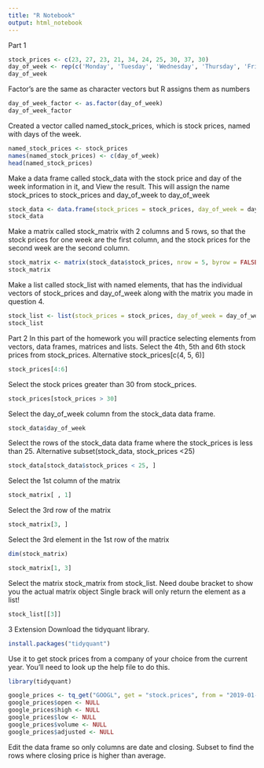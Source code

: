 ```yaml
---
title: "R Notebook"
output: html_notebook
---
```


Part 1
```r
stock_prices <- c(23, 27, 23, 21, 34, 24, 25, 30, 37, 30)
day_of_week <- rep(c('Monday', 'Tuesday', 'Wednesday', 'Thursday', 'Friday'), times = 2)
day_of_week
```
Factor's are the same as character vectors but R assigns them as numbers
```r
day_of_week_factor <- as.factor(day_of_week)
day_of_week_factor
```
Created a vector called named_stock_prices, which is stock prices, named with days of the week.

```r
named_stock_prices <- stock_prices
names(named_stock_prices) <- c(day_of_week)
head(named_stock_prices)
```


Make a data frame called stock_data with the stock price and day of the week information in it, and View the result. 
This will assign the name stock_prices to stock_prices and day_of_week to day_of_week
```r
stock_data <- data.frame(stock_prices = stock_prices, day_of_week = day_of_week)
stock_data
```


Make a matrix called stock_matrix with 2 columns and 5 rows, so that the stock prices for one week are the first column, and the stock prices for the second week are the second column.
```r
stock_matrix <- matrix(stock_data$stock_prices, nrow = 5, byrow = FALSE)
stock_matrix
```


Make a list called stock_list with named elements, that has the individual vectors of stock_prices and day_of_week along with the matrix you made in question 4.
```r
stock_list <- list(stock_prices = stock_prices, day_of_week = day_of_week, stock_matrix = stock_matrix)
stock_list
```


Part 2
In this part of the homework you will practice selecting elements from vectors, data frames, matrices and lists.
Select the 4th, 5th and 6th stock prices from stock_prices. Alternative stock_prices[c(4, 5, 6)]
```r
stock_prices[4:6]
```


Select the stock prices greater than 30 from stock_prices.
```r
stock_prices[stock_prices > 30]
```


Select the day_of_week column from the stock_data data frame.
```r
stock_data$day_of_week
```

Select the rows of the stock_data data frame where the stock_prices is less than 25.  Alternative subset(stock_data, stock_prices <25)
```r
stock_data[stock_data$stock_prices < 25, ]
```


Select the 1st column of the matrix
```r
stock_matrix[ , 1]
```


Select the 3rd row of the matrix
```r
stock_matrix[3, ]
```

Select the 3rd element in the 1st row of the matrix
```r
dim(stock_matrix)
```
```r
stock_matrix[1, 3]
```


Select the matrix stock_matrix from stock_list.
Need doube bracket to show you the actual matrix object
Single brack will only return the element as a list!
```r
stock_list[[3]]
```


3 Extension
Download the tidyquant library.
```r
install.packages("tidyquant")
```

Use it to get stock prices from a company of your choice from the current year. You’ll need to look up the help file to do this.
```r
library(tidyquant)
```

```r
google_prices <- tq_get("GOOGL", get = "stock.prices", from = "2019-01-01")
google_prices$open <- NULL
google_prices$high <- NULL
google_prices$low <- NULL
google_prices$volume <- NULL
google_prices$adjusted <- NULL

```



Edit the data frame so only columns are date and closing.
Subset to find the rows where closing price is higher than average.




